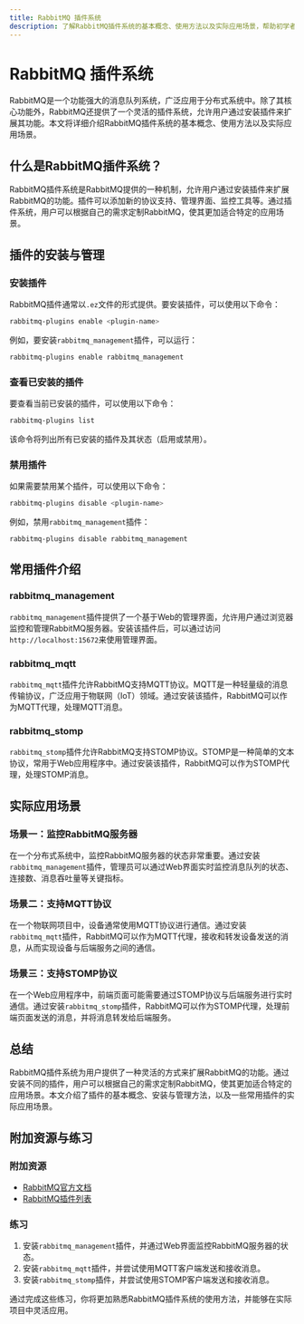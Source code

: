 ```yaml
---
title: RabbitMQ 插件系统
description: 了解RabbitMQ插件系统的基本概念、使用方法以及实际应用场景，帮助初学者掌握如何扩展RabbitMQ的功能。
---
```


# RabbitMQ 插件系统

RabbitMQ是一个功能强大的消息队列系统，广泛应用于分布式系统中。除了其核心功能外，RabbitMQ还提供了一个灵活的插件系统，允许用户通过安装插件来扩展其功能。本文将详细介绍RabbitMQ插件系统的基本概念、使用方法以及实际应用场景。

## 什么是RabbitMQ插件系统？

RabbitMQ插件系统是RabbitMQ提供的一种机制，允许用户通过安装插件来扩展RabbitMQ的功能。插件可以添加新的协议支持、管理界面、监控工具等。通过插件系统，用户可以根据自己的需求定制RabbitMQ，使其更加适合特定的应用场景。

## 插件的安装与管理

### 安装插件

RabbitMQ插件通常以`.ez`文件的形式提供。要安装插件，可以使用以下命令：

```bash
rabbitmq-plugins enable <plugin-name>
```

例如，要安装`rabbitmq_management`插件，可以运行：

```bash
rabbitmq-plugins enable rabbitmq_management
```

### 查看已安装的插件

要查看当前已安装的插件，可以使用以下命令：

```bash
rabbitmq-plugins list
```

该命令将列出所有已安装的插件及其状态（启用或禁用）。

### 禁用插件

如果需要禁用某个插件，可以使用以下命令：

```bash
rabbitmq-plugins disable <plugin-name>
```

例如，禁用`rabbitmq_management`插件：

```bash
rabbitmq-plugins disable rabbitmq_management
```

## 常用插件介绍

### rabbitmq_management

`rabbitmq_management`插件提供了一个基于Web的管理界面，允许用户通过浏览器监控和管理RabbitMQ服务器。安装该插件后，可以通过访问`http://localhost:15672`来使用管理界面。

### rabbitmq_mqtt

`rabbitmq_mqtt`插件允许RabbitMQ支持MQTT协议。MQTT是一种轻量级的消息传输协议，广泛应用于物联网（IoT）领域。通过安装该插件，RabbitMQ可以作为MQTT代理，处理MQTT消息。

### rabbitmq_stomp

`rabbitmq_stomp`插件允许RabbitMQ支持STOMP协议。STOMP是一种简单的文本协议，常用于Web应用程序中。通过安装该插件，RabbitMQ可以作为STOMP代理，处理STOMP消息。

## 实际应用场景

### 场景一：监控RabbitMQ服务器

在一个分布式系统中，监控RabbitMQ服务器的状态非常重要。通过安装`rabbitmq_management`插件，管理员可以通过Web界面实时监控消息队列的状态、连接数、消息吞吐量等关键指标。

### 场景二：支持MQTT协议

在一个物联网项目中，设备通常使用MQTT协议进行通信。通过安装`rabbitmq_mqtt`插件，RabbitMQ可以作为MQTT代理，接收和转发设备发送的消息，从而实现设备与后端服务之间的通信。

### 场景三：支持STOMP协议

在一个Web应用程序中，前端页面可能需要通过STOMP协议与后端服务进行实时通信。通过安装`rabbitmq_stomp`插件，RabbitMQ可以作为STOMP代理，处理前端页面发送的消息，并将消息转发给后端服务。

## 总结

RabbitMQ插件系统为用户提供了一种灵活的方式来扩展RabbitMQ的功能。通过安装不同的插件，用户可以根据自己的需求定制RabbitMQ，使其更加适合特定的应用场景。本文介绍了插件的基本概念、安装与管理方法，以及一些常用插件的实际应用场景。

## 附加资源与练习

### 附加资源

- [RabbitMQ官方文档](https://www.rabbitmq.com/documentation.html)
- [RabbitMQ插件列表](https://www.rabbitmq.com/plugins.html)

### 练习

1. 安装`rabbitmq_management`插件，并通过Web界面监控RabbitMQ服务器的状态。
2. 安装`rabbitmq_mqtt`插件，并尝试使用MQTT客户端发送和接收消息。
3. 安装`rabbitmq_stomp`插件，并尝试使用STOMP客户端发送和接收消息。

通过完成这些练习，你将更加熟悉RabbitMQ插件系统的使用方法，并能够在实际项目中灵活应用。